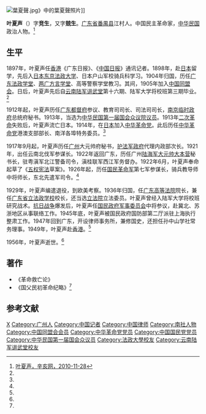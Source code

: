 [[File:葉夏聲.jpg|thumb]]》中的葉夏聲照片]]

'''叶夏声'''（{{bd|1882年||1956年|}}）字'''竞生'''，又字'''兢生'''。[[广东省|广东省]][[番禺县|番禺县]]江村人。中国民主革命家，[[中华民国|中华民国]]政治人物。<ref name=yxs>[http://www.xinhai.org/shi/19110581.htm 叶夏声，辛亥网，2010-11-28]</ref>
 
==生平==
1897年，叶夏声任[[香港|香港]]《广东日报》、《[[中国日报_(香港)|中国日报]]》通讯记者。1898年，赴[[日本|日本]]留学，先后入[[日本|日本]][[东京|东京]][[法政大学|法政大学]]、日本户山军校骑兵科学习。1904年归国，历任[[广东法政学堂|广东法政学堂]]、[[两广方言学堂|两广方言学堂]]、高等警察学堂教习。其间，1905年加入[[中国同盟会|中国同盟会]]。日后，叶夏声先后自[[云南陆军讲武堂|云南陆军讲武堂]]第十六期、陆军大学将校班第三期毕业。<ref name=yxs/>
 
1912年起，叶夏声历任[[广东都督府|广东都督府]]参议、教育司司长、司法司司长，[[南京临时政府|南京临时政府]]总统府秘书。1913年，当选为[[中华民国第一届国会第一期常会议员|中华民国第一届国会众议院议员]]。1913年[[二次革命|二次革命]]失败后，叶夏声流亡日本。1914年，在[[日本|日本]]加入[[中华革命党|中华革命党]]。此后历任[[中华革命党|中华革命党]]港澳支部部长、南洋各埠特务委员。<ref name=yxs/>

1917年9月起，叶夏声历任[[广州|广州]]大元帅府秘书，[[护法军政府|护法军政府]]代理内政部次长。1921年，出任云南北伐军参谋长。1922年返回广东，历任广州[[陆海军大元帅大本营|陆海军大元帅大本营]]秘书长，驻粤滇军北江警备司令，滇桂联军西江军务督办。1922年6月，叶夏声奉命起草了《[[五权宪法|五权宪法]]草案》。1926年起，历任[[国民革命军|国民革命军]]第七军参谋长，骑兵教导师中将师长，东北先遣军司令。<ref name=yxs/>
 
1929年，叶夏声编遣退役，到欧美考察。1936年归国，任[[广东高等法院|广东高等法院]]院长，兼任[[广东省立法政学校|广东省立法政学校]]校长，还当选[[立法院|立法院]]立法委员。叶夏声曾经入陆军大学将校班研究战术。[[抗日战争|抗日战争]]爆发后，叶夏声任[[国民政府军事委员会|国民政府军事委员会]]中将参议，赴冀北、苏浙地区从事联络工作。1945年底，叶夏声被国民政府国防部第二厅派驻上海执行整肃工作。1947年回到广东，开设律师事务所，兼修国史，还担任孙中山学社常务理事。1949年，叶夏声赴[[香港|香港]]。<ref name=yxs/>

1956年，叶夏声逝世。<ref name=yxs/>

==著作==
*《革命救亡论》
*《国父民初革命纪略》<ref name=yxs/>

==参考文献==
{{reflist}}

{{第4屆中華民國訓政時期立法委員名單}}
{{DEFAULTSORT:Ye叶}}
[[Category:葉姓|X]]
[[Category:广州人|Category:广州人]]
[[Category:中国记者|Category:中国记者]]
[[Category:中国律师|Category:中国律师]]
[[Category:南社人物|Category:南社人物]]
[[Category:中国同盟会会员|Category:中国同盟会会员]]
[[Category:中华革命党党员|Category:中华革命党党员]]
[[Category:中国国民党党员|Category:中国国民党党员]]
[[Category:中华民国第一届国会众议员|Category:中华民国第一届国会众议员]]
[[Category:法政大學校友|Category:法政大學校友]]
[[Category:云南陆军讲武堂校友|Category:云南陆军讲武堂校友]]
